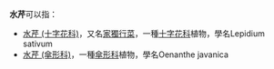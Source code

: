 '''水芹'''可以指：
* [[水芹_(十字花科)|水芹 (十字花科)]]，又名[[家獨行菜|家獨行菜]]，一種[[十字花科|十字花科]]植物，學名Lepidium sativum
* [[水芹_(傘形科)|水芹 (傘形科)]]，一種[[傘形科|傘形科]]植物，學名Oenanthe javanica
{{disambig|Cat=二字物種消歧義}}